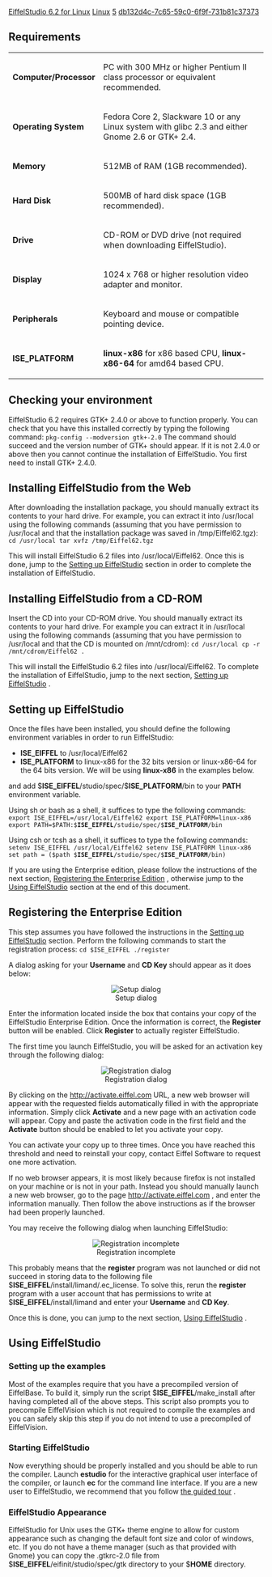 [[Property:title|EiffelStudio 6.2 for Linux]]
[[Property:link_title|Linux]]
[[Property:weight|5]]
[[Property:uuid|db132d4c-7c65-59c0-6f9f-731b81c37373]]
==Requirements==

{| 
|- 
| '''Computer/Processor'''
| PC with 300 MHz or higher Pentium II class processor or equivalent recommended.
|- 
| '''Operating System'''
| Fedora Core 2, Slackware 10 or any Linux system with glibc 2.3 and either Gnome 2.6 or GTK+ 2.4.
|- 
| '''Memory'''
| 512MB of RAM (1GB recommended).
|- 
| '''Hard Disk'''
| 500MB of hard disk space (1GB recommended).
|- 
| '''Drive'''
| CD-ROM or DVD drive (not required when downloading EiffelStudio).
|- 
| '''Display'''
| 1024 x 768 or higher resolution video adapter and monitor.
|- 
| '''Peripherals'''
| Keyboard and mouse or compatible pointing device.
|- 
| '''ISE_PLATFORM'''
| '''linux-x86''' for x86 based CPU, '''linux-x86-64''' for amd64 based CPU.
|}


==Checking your environment==

EiffelStudio 6.2 requires GTK+ 2.4.0 or above to function properly. You can check that you have this installed correctly by typing the following command:
<code>pkg-config --modversion gtk+-2.0</code>
The command should succeed and the version number of GTK+ should appear. If it is not 2.4.0 or above then you cannot continue the installation of EiffelStudio. You first need to install GTK+ 2.4.0.

==Installing EiffelStudio from the Web==

After downloading the installation package, you should manually extract its contents to your hard drive. For example, you can extract it into /usr/local using the following commands (assuming that you have permission to /usr/local and that the installation package was saved in /tmp/Eiffel62.tgz):
<code>
cd /usr/local
tar xvfz /tmp/Eiffel62.tgz</code>

This will install EiffelStudio 6.2 files into /usr/local/Eiffel62. Once this is done, jump to the [[EiffelStudio 6.2 for Linux|Setting up EiffelStudio]]  section in order to complete the installation of EiffelStudio.

==Installing EiffelStudio from a CD-ROM==

Insert the CD into your CD-ROM drive. You should manually extract its contents to your hard drive. For example you can extract it in /usr/local using the following commands (assuming that you have permission to /usr/local and that the CD is mounted on /mnt/cdrom):
<code>cd /usr/local
cp -r /mnt/cdrom/Eiffel62 .</code>

This will install the EiffelStudio 6.2 files into /usr/local/Eiffel62. To complete the installation of EiffelStudio, jump to the next section, [[EiffelStudio 6.2 for Linux|Setting up EiffelStudio]] .
<span id="setting_up"></span> 
==Setting up EiffelStudio==

Once the files have been installed, you should define the following environment variables in order to run EiffelStudio: 
* '''ISE_EIFFEL''' to /usr/local/Eiffel62
* '''ISE_PLATFORM''' to linux-x86 for the 32 bits version or linux-x86-64 for the 64 bits version. We will be using '''linux-x86''' in the examples below.
and add $'''ISE_EIFFEL'''/studio/spec/$'''ISE_PLATFORM'''/bin to your '''PATH''' environment variable. 

Using sh or bash as a shell, it suffices to type the following commands:
<code>
export ISE_EIFFEL=/usr/local/Eiffel62
export ISE_PLATFORM=linux-x86
export PATH=$PATH:$'''ISE_EIFFEL'''/studio/spec/$'''ISE_PLATFORM'''/bin</code>


Using csh or tcsh as a shell, it suffices to type the following commands:
<code>
setenv ISE_EIFFEL /usr/local/Eiffel62
setenv ISE_PLATFORM linux-x86
set path = ($path $'''ISE_EIFFEL'''/studio/spec/$'''ISE_PLATFORM'''/bin)</code>


If you are using the Enterprise edition, please follow the instructions of the next section, [[EiffelStudio 6.2 for Linux|Registering the Enterprise Edition]] , otherwise jump to the [[EiffelStudio 6.2 for Linux|Using EiffelStudio]]  section at the end of this document.
<span id="registering"></span> 
==Registering the Enterprise Edition==

This step assumes you have followed the instructions in the [[EiffelStudio 6.2 for Linux|Setting up EiffelStudio]]  section. Perform the following commands to start the registration process:
<code>cd $ISE_EIFFEL
./register</code>

A dialog asking for your '''Username''' and '''CD Key''' should appear as it does below:

<center> [[Image:56--unix-setup|Setup dialog]] </center>

Enter the information located inside the box that contains your copy of the EiffelStudio Enterprise Edition. Once the information is correct, the '''Register''' button will be enabled. Click '''Register''' to actually register EiffelStudio.

The first time you launch EiffelStudio, you will be asked for an activation key through the following dialog:

<center> [[Image:56--unix-registration|Registration dialog]] </center>

By clicking on the [http://activate.eiffel.com http://activate.eiffel.com]  URL, a new web browser will appear with the requested fields automatically filled in with the appropriate information. Simply click '''Activate''' and a new page with an activation code will appear. Copy and paste the activation code in the first field and the '''Activate''' button should be enabled to let you activate your copy.

You can activate your copy up to three times. Once you have reached this threshold and need to reinstall your copy, contact Eiffel Software to request one more activation.

If no web browser appears, it is most likely because firefox is not installed on your machine or is not in your path. Instead you should manually launch a new web browser, go to the page [http://activate.eiffel.com http://activate.eiffel.com] , and enter the information manually. Then follow the above instructions as if the browser had been properly launched.

You may receive the following dialog when launching EiffelStudio:

<center> [[Image:56--unix-registration-error|Registration incomplete]] </center>

This probably means that the '''register''' program was not launched or did not succeed in storing data to the following file $'''ISE_EIFFEL'''/install/limand/.ec_license. To solve this, rerun the '''register''' program with a user account that has permissions to write at $'''ISE_EIFFEL'''/install/limand and enter your '''Username''' and '''CD Key'''.

Once this is done, you can jump to the next section, [[EiffelStudio 6.2 for Linux|Using EiffelStudio]] .
<span id="using"></span> 
==Using EiffelStudio==

===Setting up the examples===

Most of the examples require that you have a precompiled version of EiffelBase. To build it, simply run the script $'''ISE_EIFFEL'''/make_install after having completed all of the above steps. This script also prompts you to precompile EiffelVision which is not required to compile the examples and you can safely skip this step if you do not intend to use a precompiled of EiffelVision.

===Starting EiffelStudio===

Now everything should be properly installed and you should be able to run the compiler. Launch '''estudio''' for the interactive graphical user interface of the compiler, or launch '''ec''' for the command line interface. If you are a new user to EiffelStudio, we recommend that you follow [[EiffelStudio General: A Guided Tour|the guided tour]] .

===EiffelStudio Appearance===

EiffelStudio for Unix uses the GTK+ theme engine to allow for custom appearance such as changing the default font size and color of windows, etc. If you do not have a theme manager (such as that provided with Gnome) you can copy the .gtkrc-2.0 file from $'''ISE_EIFFEL'''/eifinit/studio/spec/gtk directory to your $'''HOME''' directory.




